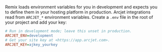 Remix loads environment variables for you in development and expects you to
define them in your hosting platform in production.
Arcjet integrations read from `ARCJET_*` environment variables.
Create a `.env` file in the root of your project and add your key:

```ini title=".env"
# Run in development mode; leave this unset in production.
ARCJET_ENV=development
# Get your site key at <https://app.arcjet.com>.
ARCJET_KEY=ajkey_yourkey
```

